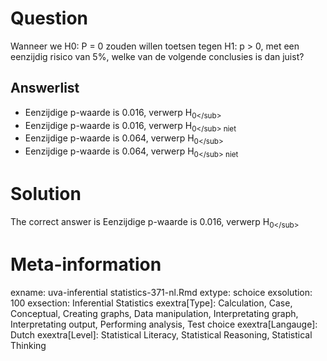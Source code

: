 Question
========

Wanneer we H0: P = 0 zouden willen toetsen tegen H1: p > 0, met een eenzijdig risico van 5%, welke van de volgende conclusies is dan juist? 

Answerlist
----------
* Eenzijdige p-waarde is 0.016, verwerp H<sub>0<\/sub>
* Eenzijdige p-waarde is 0.016, verwerp H<sub>0<\/sub> niet
* Eenzijdige p-waarde is 0.064, verwerp H<sub>0<\/sub>
* Eenzijdige p-waarde is 0.064, verwerp H<sub>0<\/sub> niet

Solution
========

The correct answer is  Eenzijdige p-waarde is 0.016, verwerp H<sub>0<\/sub> 

Meta-information
================
exname: uva-inferential statistics-371-nl.Rmd 
extype: schoice 
exsolution: 100 
exsection: Inferential Statistics
exextra[Type]: Calculation, Case, Conceptual, Creating graphs, Data manipulation, Interpretating graph, Interpretating output, Performing analysis, Test choice 
exextra[Langauge]: Dutch 
exextra[Level]: Statistical Literacy, Statistical Reasoning, Statistical Thinking 
